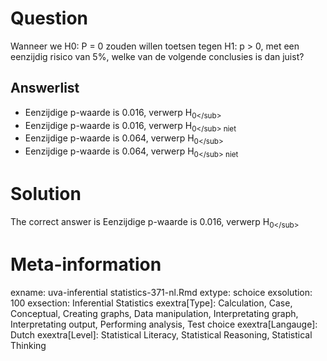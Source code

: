 Question
========

Wanneer we H0: P = 0 zouden willen toetsen tegen H1: p > 0, met een eenzijdig risico van 5%, welke van de volgende conclusies is dan juist? 

Answerlist
----------
* Eenzijdige p-waarde is 0.016, verwerp H<sub>0<\/sub>
* Eenzijdige p-waarde is 0.016, verwerp H<sub>0<\/sub> niet
* Eenzijdige p-waarde is 0.064, verwerp H<sub>0<\/sub>
* Eenzijdige p-waarde is 0.064, verwerp H<sub>0<\/sub> niet

Solution
========

The correct answer is  Eenzijdige p-waarde is 0.016, verwerp H<sub>0<\/sub> 

Meta-information
================
exname: uva-inferential statistics-371-nl.Rmd 
extype: schoice 
exsolution: 100 
exsection: Inferential Statistics
exextra[Type]: Calculation, Case, Conceptual, Creating graphs, Data manipulation, Interpretating graph, Interpretating output, Performing analysis, Test choice 
exextra[Langauge]: Dutch 
exextra[Level]: Statistical Literacy, Statistical Reasoning, Statistical Thinking 
